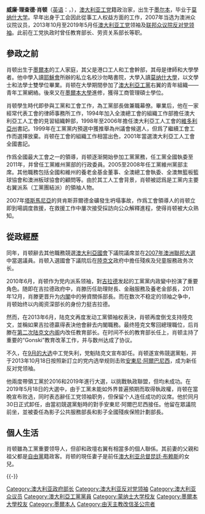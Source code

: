 {{noteTA
|G1=地名
|T=zh-cn:比尔·肖顿;zh-hk:標·索頓;zh-tw:比爾·薛頓;
|1=zh-cn:肖顿;zh-hk:索頓;zh-tw:薛頓;
|2=zh-cn:比尔;zh-hk:標;zh-tw:比爾;
|3=zh-cn:澳大利亚;zh-hk:澳洲;zh-sg:澳洲;zh-tw:澳洲;zh:澳大利亞
|4=zh-tw:克里斯·鮑文;zh-cn:克理斯·宝文;zh-hk:基斯·寶雲;
|5=zh-cn:澳大利亚联邦;zh:澳大利亞聯邦;zh-tw:澳洲聯邦;zh-hk:澳洲聯邦;
}}
{{Infobox Officeholder
|honorific-prefix = [[尊敬的|尊敬的]]
|name = 比尔·肖顿 阁下
|original_name = The Hon. Bill Shorten
|honorific-suffix = [[澳大利亚众议院|议员]]
|image = File:Bill Shorten-crop.jpg
|imagesize = 200px
|office = [[澳大利亚工党|澳大利亚工党]]领袖
|deputy = [[塔尼娅·普利贝斯克|塔尼娅·普利贝斯克]]
|term_start = 2013年10月13日
|term_end = 2019年5月30日
|predecessor = [[陸克文|陸克文]]
|successor = [[安東尼·阿尔巴尼西|安東尼·阿尔巴尼西]]
|office2 = [[澳大利亚众议院|澳大利亚众议院]][[反对党领袖|反对党领袖]]
|deputy2 = [[塔尼娅·普利贝斯克|塔尼娅·普利贝斯克]]
|term_start2 = 2013年10月13日
|term_end2 = 2019年5月30日
|predecessor2 = [[克理斯·宝文|克理斯·宝文]]（代理）
|successor2 = [[安东尼·阿尔巴尼西|安东尼·阿尔巴尼西]]
|office3 = 澳大利亚众议院议员<br>代表[[玛利拜朗_(澳大利亚国会选区)|玛利拜朗]]选区
|term_start3 = 2007年11月24日
|predecessor3 = Bob Sercombe
|birth_date = {{Birth date and age|1967|5|12|df=y}}
|birth_place = {{AUS}}[[墨尔本|墨尔本]]
|death_date =
|death_place =
|spouse = Debbie Beale (dis.);Chloe Shorten
|party = [[澳大利亚工党|澳大利亚工党]]
|nationality = {{AUS}}
|alma_mater = {{Flagicon|AUS}} [[莫纳什大学|莫纳什大学]]<br />{{Flagicon|AUS}} [[墨尔本大学|墨尔本大学]]
|religion = [[天主教|天主教]]
}}
 
'''威廉·理查德·肖顿'''（[[英语|英语]]：'''{{lang|en|William Richard Shorten}}'''，{{bd|1967年|5月12日|catIdx=Shorten}}），[[澳大利亚|澳大利亚]][[澳大利亚工党|工党]]籍政治家，出生于[[墨尔本|墨尔本]]，毕业于[[莫纳什大学|莫纳什大学]]。早年出身于工会因此從事工人权益方面的工作，2007年当选为澳洲众议院议员，2013年10月至2019年5月任[[澳大利亚工党|澳大利亚工党]]领袖及[[澳洲反对党领袖|联邦众议院反对党领袖]]。此前在工党执政时曾任教育部长、劳资关系部长等职。

== 參政之前 ==
肖顿出生于[[墨爾本|墨爾本]]的工人家庭，其父是港口工人和工會幹部，其母是律師和大學學者。他中學入讀[[耶穌會|耶穌會]]所辦的私立名校沙勿略書院，大學入讀[[莫纳什大學|莫纳什大學]]，以文學士和法學士雙學位畢業。肖顿在大學期間參加了[[澳大利亞工黨|澳大利亞工黨]]右翼的青年組織——青年工黨網絡。後來又在[[墨爾本大學|墨爾本大學]]進修，獲得工商管理碩士學位。

肖顿學生時代即參與工黨和工會工作，為工黨部長做兼職幕僚。畢業后，他在一家經常代表工會的律師事務所工作，1994年加入全澳總工會的組織工作部擔任澳大利亞工人工會的見習組織幹部，1998年至2006年擔任澳大利亞工人工會的[[維多利亞州|維多利亞州]]書記。1999年在工黨黨内預選中獲推舉為州議會候選人，但爲了繼續工會工作而選擇放棄。肖顿在工會的組織工作相當出色，2001年當選澳大利亞工人工會全國書記。

作爲全國最大工會之一的領導，肖顿逐渐開始參加工黨黨務，任工黨全國執委至2011年，并曾任工黨維州黨部的行政委員。2005至2008年任工黨維州黨部主席。其他職務包括全國和維州的養老金基金董事、全澳總工會執委、全澳無籃板籃球協會和澳洲板球協會的顧問等。由於其工人工會背景，肖顿被認爲是工黨内主要右翼派系（工黨團結派）的領袖人物。

2007年[[塔斯馬尼亞|塔斯馬尼亞]]的貝肯斯菲爾德金礦發生坍塌事故，作爲工會領導人的肖顿立即到場調度救援，在救援工作中屢次接受採訪向公众解釋進程，使得肖顿被大众熟知。

== 從政經歷 ==
同年，肖顿辭去其他職務競選[[澳大利亞國會|澳大利亞國會]]下議院議席並在[[2007年澳洲聯邦大選|2007年澳洲聯邦大選]]中當選議員。肖顿入選國會下議院后在[[陸克文|陸克文]]政府中擔任殘疾及兒童服務政务次长。

2010年6月，肖顿作为党内派系领袖，對[[吉拉德|吉拉德]]发起的工黨黨内政變中扮演了重要角色。随即在吉拉德政府中，肖滕历任助理財長、金融服務及養老金部長，2011年12月，肖滕更晋升为[[澳大利亞内閣|内閣]]中的勞資關係部長。而在数次不稳定的领袖之争中，肖顿始终以内阁资深部长的身份力挺吉拉德。

然而，在2013年6月，陆克文再度发动工黨領袖权表決，肖顿再度倒戈支持陸克文，並稱如果吉拉德贏得表決他會辭去内閣職務。最终陸克文奪回總理職位，后肖滕在[[第二次陆克文内阁|第二次陆克文内阁]]内改任教育部长。在时间不长的教育部长任上，肖顿主持了重要的“Gonski”教育改革工作，并与数州达成了协议。

不久，在[[2013年澳洲联邦大选|9月的大选]]中工党失利，党魁陆克文宣布卸任。肖顿遂宣佈競選黨魁，并于2013年10月18日按照新訂立的党内选举规则击败[[安東尼·阿爾巴尼西|安東尼·阿爾巴尼西]]，成为新任反对党领袖。

他兩度帶領工黨於2016和2019年進行大選，以挑戰執政聯盟，但均未成功。在2019年5月18日的大選中，由于工黨未能如外界普遍預期而取得執政權，肖顿在當晩宣布败选，同时表态辭任工党领袖职务，但保留个人连任成功的议席。他於同月30日正式卸任，由當初競選黨魁時的對手安東尼·阿爾巴尼西接任。他留在眾議院前坐，並被委任為影子公共服務部長和影子全國殘疾保險計劃部長。

==個人生活==
肖顿雖為工黨重要领导人，但卻和政壇右翼有相當多的個人聯係。其前妻的父親和祖父都是[[澳大利亞自由黨|自由黨]]籍政客。肖顿的現任妻子是前任[[澳大利亚总督|澳大利亚总督]][[昆廷·布赖斯|昆廷·布赖斯]]的女兒。

{{-}}
{{s-start}}
{{s-par|au}}
{{s-bef|before=Bob Sercombe}}
{{s-ttl|title=众议院[[玛利拜朗_(澳大利亚国会选区)|玛利拜朗选区]]议员|years=2007年－}}
{{s-inc}}
{{s-ppo}}
{{s-bef|before=[[陆克文|陆克文]]}}
{{s-ttl|title=[[澳大利亚工党|澳大利亚工党]]领袖|years=2013年10月13日－2019年5月18日}}
{{s-aft|after=[[安东尼·阿尔巴尼西|安东尼·阿尔巴尼西]]}}
{{s-off}}
{{s-bef|before=[[克理斯·宝文|克理斯·宝文]]（代理）}}
{{s-ttl|title={{AUS}}[[反对党领袖|反对党领袖]]|years=2013年10月13日－2019年5月18日}}
{{s-aft|after=[[安东尼·阿尔巴尼西|安东尼·阿尔巴尼西]]}}
{{s-gov}}
{{s-bef|before=彼得·加勒特}}
{{s-ttl|title=澳大利亚教育部部长|years=2013年}}
{{s-aft|after=克里斯托弗·派恩}}
{{s-end}}

{{DEFAULTSORT:Shorten, Bill}}
[[Category:澳大利亚政府部长|Category:澳大利亚政府部长]]
[[Category:澳大利亚反对党领袖|Category:澳大利亚反对党领袖]]
[[Category:澳大利亚众议员|Category:澳大利亚众议员]]
[[Category:澳大利亞工黨黨員|Category:澳大利亞工黨黨員]]
[[Category:蒙纳士大学校友|Category:蒙纳士大学校友]]
[[Category:墨爾本大學校友|Category:墨爾本大學校友]]
[[Category:墨爾本人|Category:墨爾本人]]
[[Category:由天主教改信圣公宗者|Category:由天主教改信圣公宗者]]